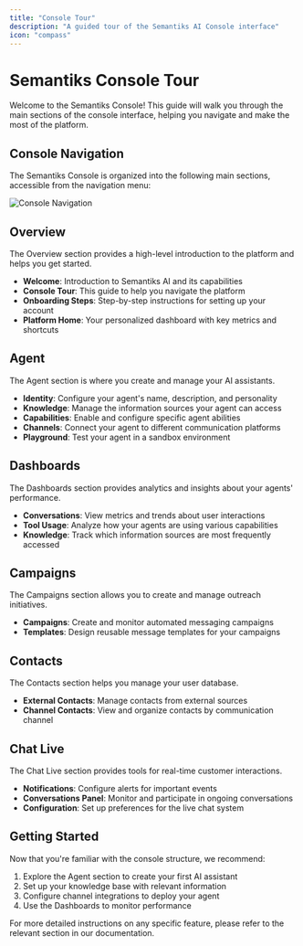```yaml
---
title: "Console Tour"
description: "A guided tour of the Semantiks AI Console interface"
icon: "compass"
---
```


# Semantiks Console Tour

Welcome to the Semantiks Console! This guide will walk you through the main sections of the console interface, helping you navigate and make the most of the platform.

## Console Navigation

The Semantiks Console is organized into the following main sections, accessible from the navigation menu:

![Console Navigation](/images/console-tour/navigation.png)

## Overview

The Overview section provides a high-level introduction to the platform and helps you get started.

- **Welcome**: Introduction to Semantiks AI and its capabilities
- **Console Tour**: This guide to help you navigate the platform
- **Onboarding Steps**: Step-by-step instructions for setting up your account
- **Platform Home**: Your personalized dashboard with key metrics and shortcuts

## Agent

The Agent section is where you create and manage your AI assistants.

- **Identity**: Configure your agent's name, description, and personality
- **Knowledge**: Manage the information sources your agent can access
- **Capabilities**: Enable and configure specific agent abilities
- **Channels**: Connect your agent to different communication platforms
- **Playground**: Test your agent in a sandbox environment

## Dashboards

The Dashboards section provides analytics and insights about your agents' performance.

- **Conversations**: View metrics and trends about user interactions
- **Tool Usage**: Analyze how your agents are using various capabilities
- **Knowledge**: Track which information sources are most frequently accessed

## Campaigns

The Campaigns section allows you to create and manage outreach initiatives.

- **Campaigns**: Create and monitor automated messaging campaigns
- **Templates**: Design reusable message templates for your campaigns

## Contacts

The Contacts section helps you manage your user database.

- **External Contacts**: Manage contacts from external sources
- **Channel Contacts**: View and organize contacts by communication channel

## Chat Live

The Chat Live section provides tools for real-time customer interactions.

- **Notifications**: Configure alerts for important events
- **Conversations Panel**: Monitor and participate in ongoing conversations
- **Configuration**: Set up preferences for the live chat system

## Getting Started

Now that you're familiar with the console structure, we recommend:

1. Explore the Agent section to create your first AI assistant
2. Set up your knowledge base with relevant information
3. Configure channel integrations to deploy your agent
4. Use the Dashboards to monitor performance

For more detailed instructions on any specific feature, please refer to the relevant section in our documentation.

